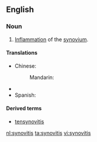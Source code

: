 ==English==
===Noun===
{{en-noun|~|synovitides}}
# {{context|pathology|lang=en}} [[inflammation|Inflammation]] of the [[synovium]].

====Translations====
{{trans-top|inflammation of the synovium}}
* Chinese: 
*: Mandarin: {{t|cmn|滑膜炎|tr=huámóyán|sc=Hani}}
{{trans-mid}}
* {{trreq|Finnish}}
* Spanish: {{t-|es|sinovitis|f}}
{{trans-bottom}}

====Derived terms====
*[[tensynovitis]]

[[nl:synovitis]]
[[ta:synovitis]]
[[vi:synovitis]]